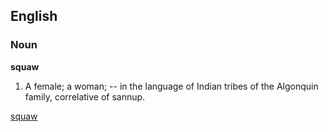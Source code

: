 ==English==

===Noun===

'''squaw'''

#A female; a woman; -- in the language of Indian tribes of the Algonquin family, correlative of sannup.

[[Category:Algonquian derivations|squaw]]